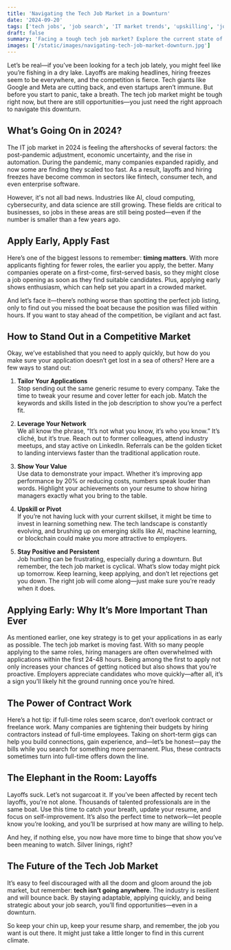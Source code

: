 ```yaml
---
title: 'Navigating the Tech Job Market in a Downturn'
date: '2024-09-20'
tags: ['tech jobs', 'job search', 'IT market trends', 'upskilling', 'job applications']
draft: false
summary: 'Facing a tough tech job market? Explore the current state of the IT industry, how to stand out, and why applying early is crucial.'
images: ['/static/images/navigating-tech-job-market-downturn.jpg']
---
```


Let’s be real—if you’ve been looking for a tech job lately, you might feel like you’re fishing in a dry lake. Layoffs are making headlines, hiring freezes seem to be everywhere, and the competition is fierce. Tech giants like Google and Meta are cutting back, and even startups aren’t immune. But before you start to panic, take a breath. The tech job market might be tough right now, but there are still opportunities—you just need the right approach to navigate this downturn.

## What’s Going On in 2024?

The IT job market in 2024 is feeling the aftershocks of several factors: the post-pandemic adjustment, economic uncertainty, and the rise in automation. During the pandemic, many companies expanded rapidly, and now some are finding they scaled too fast. As a result, layoffs and hiring freezes have become common in sectors like fintech, consumer tech, and even enterprise software.

However, it's not all bad news. Industries like AI, cloud computing, cybersecurity, and data science are still growing. These fields are critical to businesses, so jobs in these areas are still being posted—even if the number is smaller than a few years ago.

## Apply Early, Apply Fast

Here’s one of the biggest lessons to remember: **timing matters**. With more applicants fighting for fewer roles, the earlier you apply, the better. Many companies operate on a first-come, first-served basis, so they might close a job opening as soon as they find suitable candidates. Plus, applying early shows enthusiasm, which can help set you apart in a crowded market.

And let’s face it—there’s nothing worse than spotting the perfect job listing, only to find out you missed the boat because the position was filled within hours. If you want to stay ahead of the competition, be vigilant and act fast.

## How to Stand Out in a Competitive Market

Okay, we’ve established that you need to apply quickly, but how do you make sure your application doesn’t get lost in a sea of others? Here are a few ways to stand out:

1. **Tailor Your Applications**  
   Stop sending out the same generic resume to every company. Take the time to tweak your resume and cover letter for each job. Match the keywords and skills listed in the job description to show you’re a perfect fit.

2. **Leverage Your Network**  
   We all know the phrase, “It’s not what you know, it’s who you know.” It’s cliché, but it’s true. Reach out to former colleagues, attend industry meetups, and stay active on LinkedIn. Referrals can be the golden ticket to landing interviews faster than the traditional application route.

3. **Show Your Value**  
   Use data to demonstrate your impact. Whether it’s improving app performance by 20% or reducing costs, numbers speak louder than words. Highlight your achievements on your resume to show hiring managers exactly what you bring to the table.

4. **Upskill or Pivot**  
   If you’re not having luck with your current skillset, it might be time to invest in learning something new. The tech landscape is constantly evolving, and brushing up on emerging skills like AI, machine learning, or blockchain could make you more attractive to employers.

5. **Stay Positive and Persistent**  
   Job hunting can be frustrating, especially during a downturn. But remember, the tech job market is cyclical. What’s slow today might pick up tomorrow. Keep learning, keep applying, and don’t let rejections get you down. The right job will come along—just make sure you’re ready when it does.

## Applying Early: Why It’s More Important Than Ever

As mentioned earlier, one key strategy is to get your applications in as early as possible. The tech job market is moving fast. With so many people applying to the same roles, hiring managers are often overwhelmed with applications within the first 24-48 hours. Being among the first to apply not only increases your chances of getting noticed but also shows that you’re proactive. Employers appreciate candidates who move quickly—after all, it’s a sign you’ll likely hit the ground running once you’re hired.

## The Power of Contract Work

Here’s a hot tip: if full-time roles seem scarce, don’t overlook contract or freelance work. Many companies are tightening their budgets by hiring contractors instead of full-time employees. Taking on short-term gigs can help you build connections, gain experience, and—let’s be honest—pay the bills while you search for something more permanent. Plus, these contracts sometimes turn into full-time offers down the line.

## The Elephant in the Room: Layoffs

Layoffs suck. Let’s not sugarcoat it. If you’ve been affected by recent tech layoffs, you’re not alone. Thousands of talented professionals are in the same boat. Use this time to catch your breath, update your resume, and focus on self-improvement. It’s also the perfect time to network—let people know you’re looking, and you’ll be surprised at how many are willing to help.

And hey, if nothing else, you now have more time to binge that show you’ve been meaning to watch. Silver linings, right?

## The Future of the Tech Job Market

It’s easy to feel discouraged with all the doom and gloom around the job market, but remember: **tech isn’t going anywhere**. The industry is resilient and will bounce back. By staying adaptable, applying quickly, and being strategic about your job search, you’ll find opportunities—even in a downturn.

So keep your chin up, keep your resume sharp, and remember, the job you want is out there. It might just take a little longer to find in this current climate.
